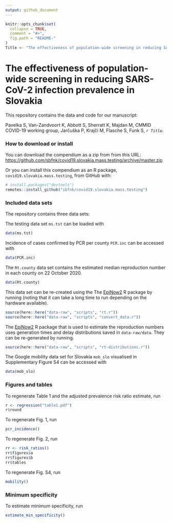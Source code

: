 ```yaml
---
output: github_document
---
```


<!-- README.md is generated from README.Rmd. Please edit that file -->

```r
knitr::opts_chunk$set(
  collapse = TRUE,
  comment = "#>",
  fig.path = "README-"
)
Title <- "The effectiveness of population-wide screening in reducing SARS-CoV-2 infection prevalence in Slovakia"
```

# The effectiveness of population-wide screening in reducing SARS-CoV-2 infection prevalence in Slovakia

This repository contains the data and code for our manuscript:

Pavelka S, Van-Zandvoort K, Abbott S, Sherratt K, Majdan M, CMMID COVID-19 working group, Jarčuška P, Krajčí M, Flasche S, Funk S,  _`r Title`_.

### How to download or install

You can download the compendium as a zip from from this URL: <https://github.com/sbfnk/covid19.slovakia.mass.testing/archive/master.zip>

Or you can install this compendium as an R package, `covid19.slovakia.mass.testing`, from GitHub with:

```r
# install.packages("devtools")
remotes::install_github("sbfnk/covid19.slovakia.mass.testing")
```

### Included data sets

The repository contains three data sets:

The testing data set `ms.tst` can be loaded with
```r
data(ms.tst)
```

Incidence of cases confirmed by PCR per county `PCR.inc` can be accessed with
```r
data(PCR.inc)
```

The `Rt.county` data set contains the estimated median reproduction number in each county on 22 October 2020. 

```r
data(Rt.county)
```

This data set can be re-created using the The [EpiNow2](https://epiforecasts.io/EpiNow2/) R package by running (noting that it can take a long time to run depending on the hardware available).

```r
source(here::here("data-raw", "scripts", "rt.r"))
source(here::here("data-raw", "scripts", "convert_data.r"))
```

The [EpiNow2](https://epiforecasts.io/EpiNow2/) R package that is used to estimate the reproduction numbers uses generation times and delay distributions saved in `data-raw/data`. They can be re-generated by running.

```r
source(here::here("data-raw", "scripts", "rt-distributions.r"))
```

The Google mobility data set for Slovakia `mob_slo` visualised in Supplementary Figure S4 can be accessed with

```r
data(mob_slo)
```

### Figures and tables

To regenerate Table 1 and the adjusted prevalence risk ratio estimate, run

```r
r <- regression("table1.pdf")
r$round
```

To regenerate Fig. 1, run
```r
pcr_incidence()
```

To regenerate Fig. 2, run
```r
rr <- risk_ratios()
rr$figures$a
rr$figures$b
rr$tables
```

To regenerate Fig. S4, run
```r
mobility()
```

### Minimum specificity

To estimate minimum specificity, run
```r
estimate_min_specificity()
```
